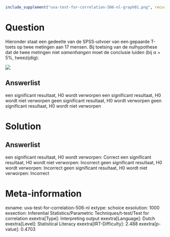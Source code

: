 ```r
include_supplement("uva-test-for-correlation-506-nl-graph01.png", recursive = TRUE)
```

Question
========

Hieronder staat een gedeelte van de SPSS-uitvoer van een gepaarde
T-toets op twee metingen aan 17 mensen. Bij toetsing van de nulhypothese
dat de twee metingen niet *samenhangen* moet de conclusie luiden (bij α
= 5%, tweezijdig):

![](uva-test-for-correlation-506-nl-graph01.png)

Answerlist
----------

een significant resultaat, H0 wordt verworpen
een significant resultaat, H0 wordt niet verworpen
geen significant resultaat, H0 wordt verworpen
geen significant resultaat, H0 wordt niet verworpen

Solution
========

Answerlist
----------

een significant resultaat, H0 wordt verworpen: Correct
een significant resultaat, H0 wordt niet verworpen: Incorrect
geen significant resultaat, H0 wordt verworpen: Incorrect
geen significant resultaat, H0 wordt niet verworpen: Incorrect

Meta-information
================
exname: uva-test-for-correlation-506-nl
extype: schoice
exsolution: 1000
exsection: Inferential Statistics/Parametric Techniques/t-test/Test for correlation
exextra[Type]: Interpreting output
exextra[Language]: Dutch
exextra[Level]: Statistical Literacy
exextra[IRT-Difficulty]: 2.488
exextra[p-value]: 0.4703
